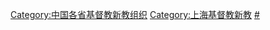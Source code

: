 [[Category:中国各省基督教新教组织|Category:中国各省基督教新教组织]]
[[Category:上海基督教新教|Category:上海基督教新教]]
[[Category:上海基督教组织|#]]